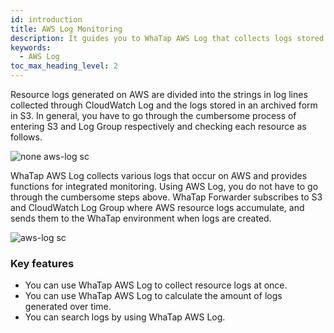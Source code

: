 ```yaml
---
id: introduction
title: AWS Log Monitoring
description: It guides you to WhaTap AWS Log that collects logs stored in AWS Resources.
keywords:
  - AWS Log
toc_max_heading_level: 2
---
```



Resource logs generated on AWS are divided into the strings in log lines collected through CloudWatch Log and the logs stored in an archived form in S3. In general, you have to go through the cumbersome process of entering S3 and Log Group respectively and checking each resource as follows. 

![none aws-log sc](/img/aws-log-none.png)

WhaTap AWS Log collects various logs that occur on AWS and provides functions for integrated monitoring. Using AWS Log, you do not have to go through the cumbersome steps above. WhaTap Forwarder subscribes to S3 and CloudWatch Log Group where AWS resource logs accumulate, and sends them to the WhaTap environment when logs are created. 

![aws-log sc](/img/aws-log-intro-c.png)

### Key features

- You can use WhaTap AWS Log to collect resource logs at once.
- You can use WhaTap AWS Log to calculate the amount of logs generated over time.
- You can search logs by using WhaTap AWS Log.
